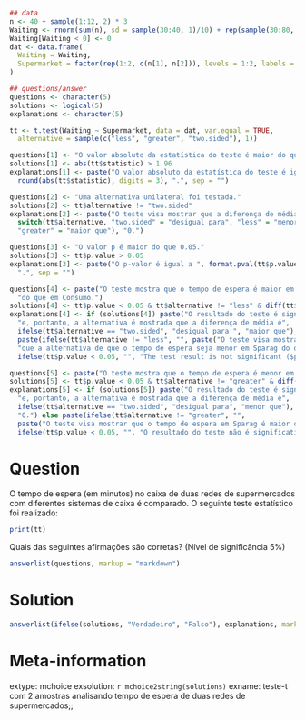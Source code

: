 ```{r data generation, echo = FALSE, results = "hide"}
## data
n <- 40 + sample(1:12, 2) * 3
Waiting <- rnorm(sum(n), sd = sample(30:40, 1)/10) + rep(sample(30:80, 2)/10, n)
Waiting[Waiting < 0] <- 0
dat <- data.frame(
  Waiting = Waiting,
  Supermarket = factor(rep(1:2, c(n[1], n[2])), levels = 1:2, labels = c("Sparag", "Consumo"))
)

## questions/answer
questions <- character(5)
solutions <- logical(5)
explanations <- character(5)

tt <- t.test(Waiting ~ Supermarket, data = dat, var.equal = TRUE,
  alternative = sample(c("less", "greater", "two.sided"), 1))

questions[1] <- "O valor absoluto da estatística do teste é maior do que 1,96."
solutions[1] <- abs(tt$statistic) > 1.96
explanations[1] <- paste("O valor absoluto da estatística do teste é igual a ", 
  round(abs(tt$statistic), digits = 3), ".", sep = "")

questions[2] <- "Uma alternativa unilateral foi testada."
solutions[2] <- tt$alternative != "two.sided"
explanations[2] <- paste("O teste visa mostrar que a diferença de média é ",
  switch(tt$alternative, "two.sided" = "desigual para", "less" = "menor que", 
  "greater" = "maior que"), "0.")

questions[3] <- "O valor p é maior do que 0.05."
solutions[3] <- tt$p.value > 0.05
explanations[3] <- paste("O p-valor é igual a ", format.pval(tt$p.value, digits = 3),
  ".", sep = "")

questions[4] <- paste("O teste mostra que o tempo de espera é maior em Sparag ",
  "do que em Consumo.")
solutions[4] <- tt$p.value < 0.05 & tt$alternative != "less" & diff(tt$estimate) < 0
explanations[4] <- if (solutions[4]) paste("O resultado do teste é significativo ($p < 0.05$)",
  "e, portanto, a alternativa é mostrada que a diferença de média é",
  ifelse(tt$alternative == "two.sided", "desigual para ", "maior que"), "0.") else 
  paste(ifelse(tt$alternative != "less", "", paste("O teste visa mostrar",
  "que a alternativa de que o tempo de espera seja menor em Sparag do que em Consumo.")),
  ifelse(tt$p.value < 0.05, "", "The test result is not significant ($p \\ge 0.05$)."))

questions[5] <- paste("O teste mostra que o tempo de espera é menor em Sparag do que em Consumo.")
solutions[5] <- tt$p.value < 0.05 & tt$alternative != "greater" & diff(tt$estimate) > 0
explanations[5] <- if (solutions[5]) paste("O resultado do teste é significativo ($p < 0.05$)",
  "e, portanto, a alternativa é mostrada que a diferença de média é",
  ifelse(tt$alternative == "two.sided", "desigual para", "menor que"),
  "0.") else paste(ifelse(tt$alternative != "greater", "", 
  paste("O teste visa mostrar que o tempo de espera em Sparag é maior que em Consumo.")),
  ifelse(tt$p.value < 0.05, "", "O resultado do teste não é significativo ($p \\ge 0.05$)."))
```

Question
========

O tempo de espera (em minutos) no caixa de duas redes de supermercados com diferentes sistemas de caixa é comparado. O seguinte
teste estatístico foi realizado:

```{r test output, echo = FALSE, comment = NA}
print(tt)
```

Quais das seguintes afirmações são corretas? (Nível de significância 5%)

```{r questionlist, echo = FALSE, results = "asis"}
answerlist(questions, markup = "markdown")
```

Solution
========

```{r solutionlist, echo = FALSE, results = "asis"}
answerlist(ifelse(solutions, "Verdadeiro", "Falso"), explanations, markup = "markdown")
```

Meta-information
================
extype: mchoice
exsolution: `r mchoice2string(solutions)`
exname: teste-t com 2 amostras analisando tempo de espera de duas redes de supermercados;;
